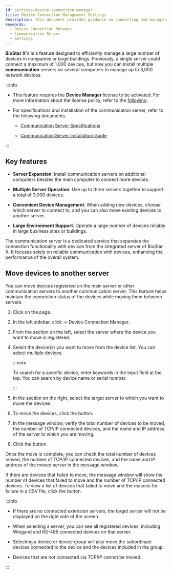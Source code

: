 ```yaml
---
id: settings-device-connection-manager
title: Device Connection Management Settings
description: This document provides guidance on connecting and managing a large number of devices through the communication server in BioStar X. You can manage up to 3,000 network devices by distributing them across multiple servers.
keywords:
  - Device Connection Manager
  - Communication Server
  - Settings
---
```


**BioStar X**'s <Cmd sid='settings.deviceConnectionManager.settingMenuTitle' product='2' /> is a feature designed to efficiently manage a large number of devices in companies or large buildings. Previously, a single server could connect a maximum of 1,000 devices, but now you can install multiple **communication** servers on several computers to manage up to 3,000 network devices.

:::info

* This feature requires the **Device Manager** license to be activated. For more information about the license policy, refer to the [following](licensing).

* For specifications and installation of the communication server, refer to the following documents.

  * [Communication Server Specifications](system-requirements#communication-server)

  * [Communication Server Installation Guide](#)

:::

## Key features

* **Server Expansion**: Install communication servers on additional computers besides the main computer to connect more devices.

* **Multiple Server Operation**: Use up to three servers together to support a total of 3,000 devices.

* **Convenient Device Management**: When adding new devices, choose which server to connect to, and you can also move existing devices to another server.

* **Large Environment Support**: Operate a large number of devices reliably in large business sites or buildings.

The communication server is a dedicated service that separates the connection functionality with devices from the integrated server of BioStar X. It focuses solely on reliable communication with devices, enhancing the performance of the overall system.

## Move devices to another server

You can move devices registered on the main server or other communication servers to another communication server. This feature helps maintain the connection status of the devices while moving them between servers.

1. Click <Cmd sid='shell.header.setting' /> on the <Cmd sid='shell.header.launcher' /> page.

2. In the left sidebar, click <Cmd sid='setting.menu.device.root' /> → <Cmd>Device Connection Manager</Cmd>.

3. From the <Cmd sid='settings.deviceConnectionManager.followerSelectLabel' product='2' /> section on the left, select the server where the device you want to move is registered.

4. Select the device(s) you want to move from the device list. You can select multiple devices.

   :::note

   To search for a specific device, enter keywords in the input field at the top. You can search by device name or serial number.

   :::

5. In the <Cmd sid='settings.deviceConnectionManager.selectedSelectLabel' product='2' /> section on the right, select the target server to which you want to move the devices.

6. To move the devices, click the <Cmd sid='settings.deviceConnectionManager.moveButtonTitle' product='2' /> button.

7. In the message window, verify the total number of devices to be moved, the number of TCP/IP connected devices, and the name and IP address of the server to which you are moving.

8. Click the <Cmd sid='button.apply' product='2' /> button.

Once the move is complete, you can check the total number of devices moved, the number of TCP/IP connected devices, and the name and IP address of the moved server in the message window. 

If there are devices that failed to move, the message window will show the number of devices that failed to move and the number of TCP/IP connected devices. To view a list of devices that failed to move and the reasons for failure in a CSV file, click the <Cmd sid='button.download' product='2' /> button.

:::info

* If there are no connected extension servers, the target server will not be displayed on the right side of the screen.

* When selecting a server, you can see all registered devices, including Wiegand and RS-485 connected devices on that server.

* Selecting a device or device group will also move the subordinate devices connected to the device and the devices included in the group.

* Devices that are not connected via TCP/IP cannot be moved.

:::
